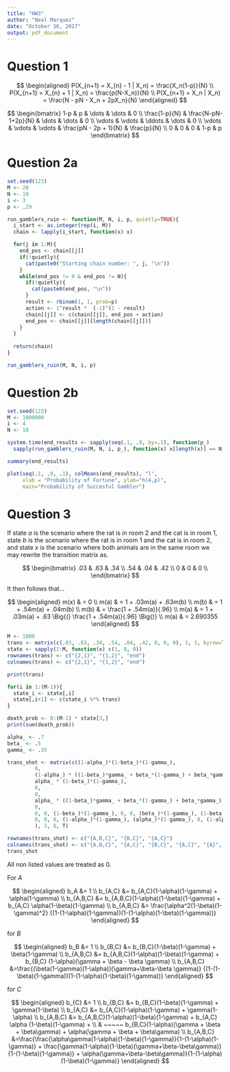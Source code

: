 ```yaml
---
title: "HW3"
author: "Neal Marquez"
date: "October 16, 2017"
output: pdf_document
---
```


# Question 1

$$
\begin{aligned}
P(X_{n+1} = X_{n} - 1 | X_n) = \frac{X_n(1-p)}{N} \\
P(X_{n+1} = X_{n} + 1 | X_n) = \frac{p(N-X_n)}{N} \\
P(X_{n+1} = X_n | X_n) = \frac{N - pN - X_n + 2pX_n}{N}
\end{aligned}
$$

$$
\begin{bmatrix}
   1-p & p & \dots & \dots & 0 \\
   \frac{1-p}{N} & \frac{N-pN-1+2p}{N} & \dots & \dots & 0 \\
   \vdots & \vdots & \ddots & \dots & 0 \\
   \vdots & \vdots & \vdots & \frac{pN - 2p + 1}{N} & \frac{p}{N} \\
   0 & 0 & 0 & 1-p & p
\end{bmatrix} 
$$

# Question 2a

```r
set.seed(123)
M <- 20
N <- 10
i <- 3
p <- .29

run_gamblers_ruin <- function(M, N, i, p, quietly=TRUE){
  i_start <- as.integer(rep(i, M))
  chain <- lapply(i_start, function(x) x)

  for(j in 1:M){
    end_pos <- chain[[j]]
    if(!quietly){
      cat(paste0("Starting chain number: ", j, "\n"))
    }
    while(end_pos != 0 & end_pos != N){
      if(!quietly){
        cat(paste0(end_pos, "\n"))
      }
      result <- rbinom(1, 1, prob=p)
      action <- 1^result *  (-1)^(1 - result)
      chain[[j]] <- c(chain[[j]], end_pos + action)
      end_pos <- chain[[j]][length(chain[[j]])]
    }
  }
  
  return(chain)
}

run_gamblers_ruin(M, N, i, p)
```

# Question 2b

```r
set.seed(123)
M <- 1000000
i <- 4
N <- 10

system.time(end_results <- sapply(seq(.1, .9, by=.1), function(p_)
  sapply(run_gamblers_ruin(M, N, i, p_), function(x) x[length(x)] == N)))

summary(end_results)

plot(seq(.1, .9, .1), colMeans(end_results), "l", 
     xlab = "Probability of Fortune", ylab="h(4,p)",
     main="Probability of Succesful Gambler")  
```

# Question 3

If state $a$ is the scenario where the rat is in room 2 and the cat is in room 
1, state $b$ is the scenario where the rat is in room 1 and the cat is in room 
2, and state $x$ is the scenario where both animals are in the same room we may
rewrite the transition matrix as.

$$
\begin{bmatrix} 
.03 & .63 & .34 \\ 
.54 & .04 & .42 \\
0 & 0 & 0 \\
\end{bmatrix} 
$$

It then follows that...

$$
\begin{aligned}
m(x) & = 0 \\
m(a) & = 1 + .03m(a) + .63m(b) \\
m(b) & = 1 + .54m(a) + .04m(b) \\
m(b) & = \frac{1 + .54m(a)}{.96} \\
m(a) & = 1 + .03m(a) + .63 \Big{(} \frac{1 + .54m(a)}{.96} \Big{)} \\
m(a) & = 2.690355
\end{aligned}
$$

```r
M <- 1000
trans <- matrix(c(.03, .63, .34, .54, .04, .42, 0, 0, 0), 3, 3, byrow=T)
state <- sapply(1:M, function(x) c(1, 0, 0)) 
rownames(trans) <- c("{2,1}", "{1,2}", "end")
colnames(trans) <- c("{2,1}", "{1,2}", "end")

print(trans)

for(i in 1:(M-1)){
  state_i <- state[,i]
  state[,i+1] <- c(state_i %*% trans)
}

death_prob <- 0:(M-1) * state[3,]
print(sum(death_prob))
```

```r
alpha_ <- .7
beta_ <- .5
gamma_ <- .35

trans_shot <- matrix(c((1-alpha_)*(1-beta_)*(1-gamma_), 
         0, 
         (1-alpha_) * ((1-beta_)*gamma_ + beta_*(1-gamma_) + beta_*gamma_),
         alpha_ * (1-beta_)*(1-gamma_),
         0, 
         0, 
         alpha_ * ((1-beta_)*gamma_ + beta_*(1-gamma_) + beta_*gamma_),
         0,
         0, 0, (1-beta_)*(1-gamma_), 0, 0, (beta_)*(1-gamma_), (1-beta_)*(gamma_), (beta_)*(gamma_),
         0, 0, 0, (1-alpha_)*(1-gamma_), (alpha_)*(1-gamma_), 0, (1-alpha_)*(gamma_), (alpha_)*(gamma_)
         ), 3, 8, T)

rownames(trans_shot) <- c("{A,B,C}", "{B,C}", "{A,C}")
colnames(trans_shot) <- c("{A,B,C}", "{A,C}", "{B,C}", "{A,C}", "{A}", "{B}", "{C}", "NULL")
trans_shot
```

All non listed values are treated as 0.  

For $A$

$$
\begin{aligned}
b_A &= 1 \\
b_{A,C} &= b_{A,C}(1-\alpha)(1-\gamma) + \alpha(1-\gamma) \\
b_{A,B,C} &= b_{A,B,C}(1-\alpha)(1-\beta)(1-\gamma) + 
 b_{A,C} \alpha(1-\beta)(1-\gamma) \\
b_{A,B,C} &= \frac{\alpha^2(1-\beta)(1-\gamma)^2}
  {(1-(1-\alpha)(1-\gamma))(1-(1-\alpha)(1-\beta)(1-\gamma))}
\end{aligned}
$$

for $B$

$$
\begin{aligned}
b_B &= 1 \\
b_{B,C} &= b_{B,C}(1-\beta)(1-\gamma) + \beta(1-\gamma) \\
b_{A,B,C} &= b_{A,B,C}(1-\alpha)(1-\beta)(1-\gamma) + 
 b_{B,C} (1-\alpha)(\gamma + \beta - \beta \gamma) \\
b_{A,B,C} &=\frac{(\beta(1-\gamma)(1-\alpha))(\gamma+\beta-\beta \gamma)}
  {(1-(1-\beta)(1-\gamma))(1-(1-\alpha)(1-\beta)(1-\gamma))}
\end{aligned}
$$

for $C$

$$
\begin{aligned}
b_{C} &= 1 \\
b_{B,C} &= b_{B,C}(1-\beta)(1-\gamma) + \gamma(1-\beta) \\
b_{A,C} &= b_{A,C}(1-\alpha)(1-\gamma) + \gamma(1-\alpha) \\
b_{A,B,C} &= b_{A,B,C}(1-\alpha)(1-\beta)(1-\gamma) + 
  b_{A,C} \alpha (1-\beta)(1-\gamma) + \\
  & ~~~~~ b_{B,C}(1-\alpha)(\gamma + \beta + \beta\gamma) + 
  \alpha(\gamma + \beta + \beta\gamma) \\
b_{A,B,C} &=\frac{\frac{\alpha\gamma(1-\alpha)(1-\beta)(1-\gamma)}{1-(1-\alpha)(1-\gamma)}
  + \frac{\gamma(1-\alpha)(1-\beta)(\gamma+\beta-\beta\gamma)}{1-(1-\beta)(1-\gamma)}
  + \alpha(\gamma+\beta-\beta\gamma)}{1-(1-\alpha)(1-\beta)(1-\gamma)}
\end{aligned}
$$